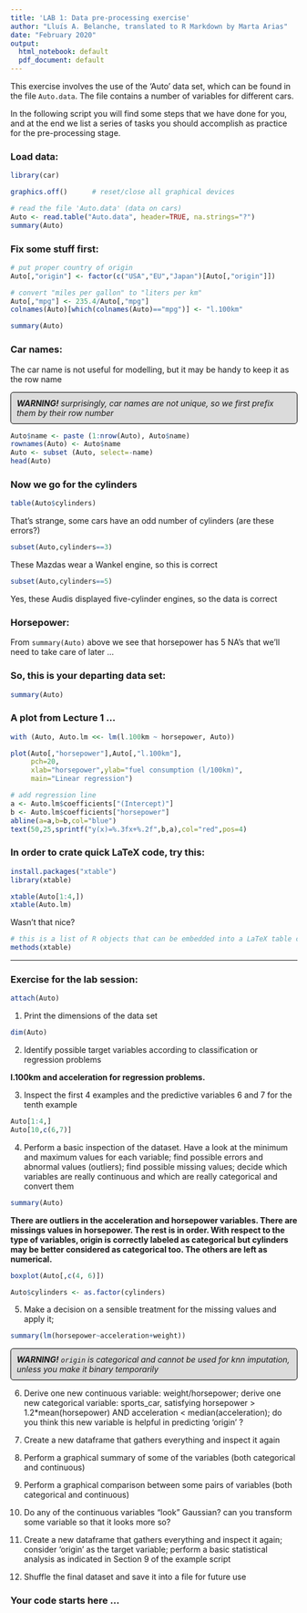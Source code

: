 ```yaml
---
title: 'LAB 1: Data pre-processing exercise'
author: "Lluís A. Belanche, translated to R Markdown by Marta Arias"
date: "February 2020"
output:
  html_notebook: default
  pdf_document: default
---
```


<style>
p.comment {
background-color: #DBDBDB;
padding: 10px;
border: 1px solid black;
border-radius: 5px;
font-style: italic;
}
</style>


This exercise involves the use of the 'Auto' data set, which can be found in the file `Auto.data`. The file contains a number of variables for different cars.

In the following script you will find some steps that we have done for you, and at the end we list a series of tasks you should accomplish as practice for the pre-processing stage.


### Load data:


```r
library(car)
```

```r
graphics.off()      # reset/close all graphical devices 

# read the file 'Auto.data' (data on cars)
Auto <- read.table("Auto.data", header=TRUE, na.strings="?")
summary(Auto)
```

### Fix some stuff first:

```r
# put proper country of origin
Auto[,"origin"] <- factor(c("USA","EU","Japan")[Auto[,"origin"]])

# convert "miles per gallon" to "liters per km"
Auto[,"mpg"] <- 235.4/Auto[,"mpg"]
colnames(Auto)[which(colnames(Auto)=="mpg")] <- "l.100km"

summary(Auto)
```

### Car names:

The car name is not useful for modelling, but it may be handy to keep it as the row name

<p class="comment">
**WARNING!**  surprisingly, car names are not unique, so we first prefix them by their row number
</p>

```r
Auto$name <- paste (1:nrow(Auto), Auto$name)
rownames(Auto) <- Auto$name
Auto <- subset (Auto, select=-name)
head(Auto)
```

### Now we go for the cylinders

```r
table(Auto$cylinders)
```

That's strange, some cars have an odd number of cylinders (are these errors?)

```r
subset(Auto,cylinders==3)
```

These Mazdas wear a Wankel engine, so this is correct

```r
subset(Auto,cylinders==5)
```

Yes, these Audis displayed five-cylinder engines, so the data is correct

### Horsepower:
From `summary(Auto)` above we see that horsepower has 5 NA's that we'll need to take care of later ...

### So, this is your departing data set:

```r
summary(Auto)
```

### A plot from Lecture 1 ...

```r
with (Auto, Auto.lm <<- lm(l.100km ~ horsepower, Auto))

plot(Auto[,"horsepower"],Auto[,"l.100km"],
     pch=20,
     xlab="horsepower",ylab="fuel consumption (l/100km)",
     main="Linear regression")

# add regression line
a <- Auto.lm$coefficients["(Intercept)"]
b <- Auto.lm$coefficients["horsepower"]
abline(a=a,b=b,col="blue")
text(50,25,sprintf("y(x)=%.3fx+%.2f",b,a),col="red",pos=4)
```


### In order to crate quick LaTeX code, try this:
  
```r
install.packages("xtable")
library(xtable)

xtable(Auto[1:4,])
xtable(Auto.lm)
```

Wasn't that nice? 

```r
# this is a list of R objects that can be embedded into a LaTeX table code:
methods(xtable)
```

***

### Exercise for the lab session:

```r
attach(Auto)
```

1. Print the dimensions of the data set 

```r
dim(Auto)
```


2. Identify possible target variables according to classification or regression problems

__l.100km and acceleration for regression problems.__


3. Inspect the first 4 examples and the predictive variables 6 and 7 for the tenth example

```r
Auto[1:4,]
Auto[10,c(6,7)]
```


4. Perform a basic inspection of the dataset. Have a look at the minimum and maximum values for each variable; find possible errors and abnormal values (outliers); find possible missing values; decide which variables are really continuous and which are really categorical and convert them
```r
summary(Auto)
```

__There are outliers in the acceleration and horsepower variables. There are missings values in horsepower. The rest is in order. With respect to the type of variables, origin is correctly labeled as categorical but cylinders may be better considered as categorical too. The others are left as numerical.__


```r
boxplot(Auto[,c(4, 6)])

Auto$cylinders <- as.factor(cylinders)
```


5. Make a decision on a sensible treatment for the missing values and apply it; 
```r
summary(lm(horsepower~acceleration+weight))
```

<p class="comment">
**WARNING!** `origin` is categorical and cannot be used for knn imputation, unless you make it binary temporarily
</p>

6. Derive one new continuous variable: weight/horsepower; derive one new categorical variable: sports_car, satisfying horsepower > 1.2*mean(horsepower) AND acceleration < median(acceleration); do you think this new variable is helpful in predicting 'origin' ?

7. Create a new dataframe that gathers everything and inspect it again

8. Perform a graphical summary of some of the variables (both categorical and continuous)

9. Perform a graphical comparison between some pairs of variables (both categorical and continuous)

10. Do any of the continuous variables "look" Gaussian? can you transform some variable so that it looks more so?

11. Create a new dataframe that gathers everything and inspect it again; consider 'origin' as the target variable; perform a basic statistical analysis as indicated in Section 9 of the example script

12. Shuffle the final dataset and save it into a file for future use

### Your code starts here ...

```r
```